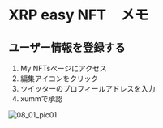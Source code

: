# XRP easy NFT　メモ

<a id="08_01_01"></a>
## ユーザー情報を登録する

1. My NFTsページにアクセス
2. 編集アイコンをクリック
3. ツイッターのプロフィールアドレスを入力
4. xummで承認

<img className="solo" src="/manual_pic/08_01_pic01.png" alt="08_01_pic01" />
